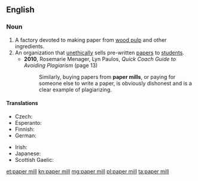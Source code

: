 ==English==
{{wikipedia}}

===Noun===
{{en-noun|head=[[paper]] [[mill]]}}

# A factory devoted to making paper from [[wood pulp]] and other ingredients.
# An organization that [[unethical]]ly sells pre-written [[paper]]s to [[student]]s.
#* '''2010''', Rosemarie Menager, Lyn Paulos, ''Quick Coach Guide to Avoiding Plagiarism'' (page 13)
#*: Similarly, buying papers from '''paper mills''', or paying for someone else to write a paper, is obviously dishonest and is a clear example of plagiarizing.

====Translations====
{{trans-top|factory}}
* Czech: {{t+|cs|papírna|f}}
* Esperanto: {{t|eo|paperfarejo}}
* Finnish: {{t+|fi|paperitehdas}}
* German: {{t+|de|Papierfabrik|f}}
{{trans-mid}}
* Irish: {{t|ga|muileann páipéir|m}}
* Japanese: {{t|ja|製紙工場|tr=seishikōjō|sc=Jpan}}
* Scottish Gaelic: {{t|gd|muileann-pàipeir|m}}
{{trans-bottom}}

[[et:paper mill]]
[[kn:paper mill]]
[[mg:paper mill]]
[[pl:paper mill]]
[[ta:paper mill]]